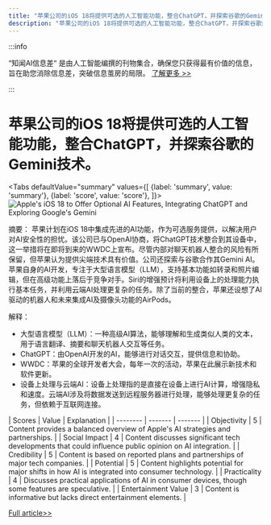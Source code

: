 ```yaml
---
title: "苹果公司的iOS 18将提供可选的人工智能功能，整合ChatGPT，并探索谷歌的Gemini技术。"
description: "苹果公司的iOS 18将提供可选的人工智能功能，整合ChatGPT，并探索谷歌的Gemini技术。"
---
```



:::info

“知闻AI信息差“ 是由人工智能编撰的刊物集合，确保您只获得最有价值的信息，旨在助您消除信息差，突破信息茧房的局限。  [了解更多 >>](/)

:::

# 苹果公司的iOS 18将提供可选的人工智能功能，整合ChatGPT，并探索谷歌的Gemini技术。


<Tabs
	defaultValue="summary"
	values={[
	{label: 'summary', value: 'summary'},
	{label: 'score', value: 'score'},
]}>
<TabItem value="summary">
<img
  src="https://image.informedainews.com/2024/06/06/Ar-AW0-1717673954-0.jpg"
  alt="Apple's iOS 18 to Offer Optional AI Features, Integrating ChatGPT and Exploring Google's Gemini"
/>



摘要：
苹果计划在iOS 18中集成先进的AI功能，作为可选服务提供，以解决用户对AI安全性的担忧。该公司已与OpenAI协商，将ChatGPT技术整合到其设备中，这一举措将在即将到来的WWDC上宣布。尽管内部对聊天机器人整合的风险有所保留，但苹果认为提供尖端技术具有价值。公司还探索与谷歌合作其Gemini AI。苹果自身的AI开发，专注于大型语言模型（LLM），支持基本功能如转录和照片编辑，但在高级功能上落后于竞争对手。Siri的增强预计将利用设备上的处理能力执行基本任务，并利用云端AI处理更复杂的任务。除了当前的整合，苹果还设想了AI驱动的机器人和未来集成AI及摄像头功能的AirPods。

解释：
- 大型语言模型（LLM）：一种高级AI算法，能够理解和生成类似人类的文本，用于语言翻译、摘要和聊天机器人交互等任务。
- ChatGPT：由OpenAI开发的AI，能够进行对话交互，提供信息和协助。
- WWDC：苹果的全球开发者大会，每年一次的活动，苹果在此展示新技术和软件更新。
- 设备上处理与云端AI：设备上处理指的是直接在设备上进行AI计算，增强隐私和速度。云端AI涉及将数据发送到远程服务器进行处理，能够处理更复杂的任务，但依赖于互联网连接。
</TabItem>
<TabItem value="score">
	| Scores     | Value   | Explanation |
	| -------- | ------- | ------- |
	| Objectivity  | 5    | Content provides a balanced overview of Apple's AI strategies and partnerships.    |
	| Social Impact | 4     | Content discusses significant tech developments that could influence public opinion on AI integration.    |
	| Credibility    | 5    | Content is based on reported plans and partnerships of major tech companies.    |
	| Potential    | 5    | Content highlights potential for major shifts in how AI is integrated into consumer technology.    |
	| Practicality    | 4    | Discusses practical applications of AI in consumer devices, though some features are speculative.    |
	| Entertainment Value    | 3    | Content is informative but lacks direct entertainment elements.    |
</TabItem>
</Tabs>

[Full article>>](https://www.cnbeta.com.tw/articles/tech/1433700.htm)
